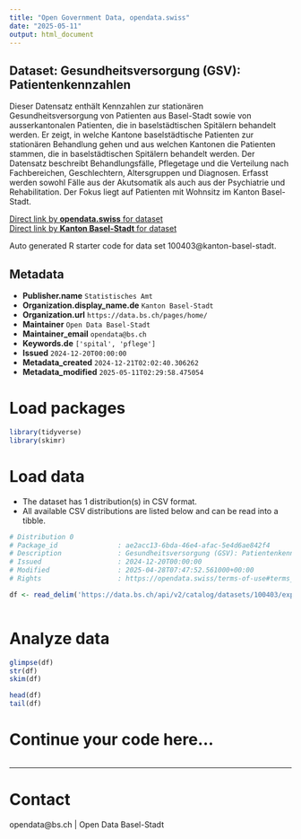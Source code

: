 ```yaml
---
title: "Open Government Data, opendata.swiss"
date: "2025-05-11"
output: html_document
---
```


## Dataset: Gesundheitsversorgung (GSV): Patientenkennzahlen

Dieser Datensatz enthält Kennzahlen zur stationären Gesundheitsversorgung von Patienten aus Basel-Stadt sowie von ausserkantonalen Patienten, die in baselstädtischen Spitälern behandelt werden. Er zeigt, in welche Kantone baselstädtische Patienten zur stationären Behandlung gehen und aus welchen Kantonen die Patienten stammen, die in baselstädtischen Spitälern behandelt werden. Der Datensatz beschreibt Behandlungsfälle, Pflegetage und die Verteilung nach Fachbereichen, Geschlechtern, Altersgruppen und Diagnosen. Erfasst werden sowohl Fälle aus der Akutsomatik als auch aus der Psychiatrie und Rehabilitation. Der Fokus liegt auf Patienten mit Wohnsitz im Kanton Basel-Stadt.

[Direct link by **opendata.swiss** for dataset](https://opendata.swiss/de/dataset/gesundheitsversorgung-gsv-patientenkennzahlen)<br>
[Direct link by **Kanton Basel-Stadt** for dataset](https://data.bs.ch/explore/dataset/100403/)

Auto generated R starter code for data set 100403@kanton-basel-stadt.

## Metadata

- **Publisher.name** `Statistisches Amt`
- **Organization.display_name.de** `Kanton Basel-Stadt`
- **Organization.url** `https://data.bs.ch/pages/home/`
- **Maintainer** `Open Data Basel-Stadt`
- **Maintainer_email** `opendata@bs.ch`
- **Keywords.de** `['spital', 'pflege']`
- **Issued** `2024-12-20T00:00:00`
- **Metadata_created** `2024-12-21T02:02:40.306262`
- **Metadata_modified** `2025-05-11T02:29:58.475054`


# Load packages

```r

library(tidyverse)
library(skimr)

```

# Load data

-   The dataset has 1 distribution(s) in CSV format.
-   All available CSV distributions are listed below and can be read into a tibble.

```r

# Distribution 0
# Package_id               : ae2acc13-6bda-46e4-afac-5e4d6ae842f4
# Description              : Gesundheitsversorgung (GSV): Patientenkennzahlen (csv)
# Issued                   : 2024-12-20T00:00:00
# Modified                 : 2025-04-28T07:47:52.561000+00:00
# Rights                   : https://opendata.swiss/terms-of-use#terms_by

df <- read_delim('https://data.bs.ch/api/v2/catalog/datasets/100403/exports/csv?use_labels=true')



```

# Analyze data

```r

glimpse(df)
str(df)
skim(df)

head(df)
tail(df)

```

# Continue your code here...

```r

```

------------------------------------------------------------------------

# Contact

opendata@bs.ch | Open Data Basel-Stadt
